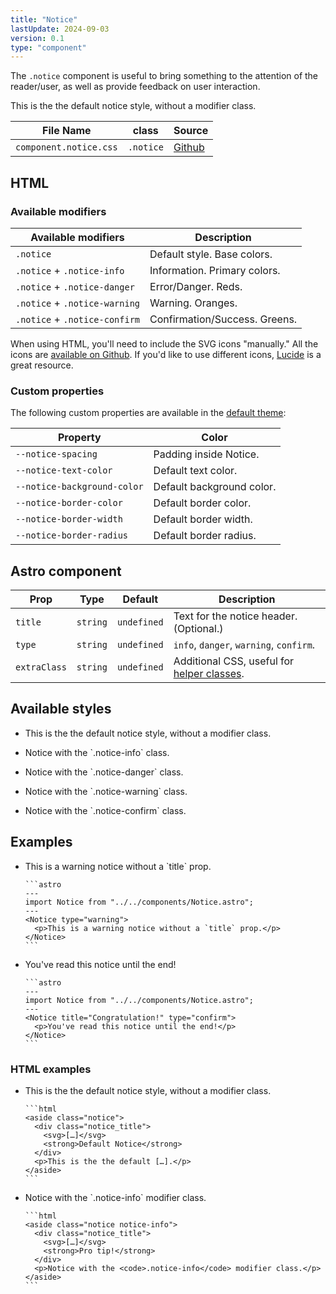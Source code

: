 ```yaml
---
title: "Notice"
lastUpdate: 2024-09-03
version: 0.1
type: "component"
---
```



<section class="prose">

The `.notice` component is useful to bring something to the attention of the reader/user, as well as provide feedback on user interaction.

<Notice title="Example notice component">
  <p>This is the the default notice style, without a modifier class.</p>
</Notice>

<div class="docs_oversizedTable">

| File Name              | class     | Source      |
| ---------------------- | --------- | ----------- |
| `component.notice.css` | `.notice` | [Github][1] |

</div>

[1]: https://github.com/minimaldesign/mCSS/blob/main/src/styles/component.notice.css

</section>

## HTML

<section class="prose">

### Available modifiers

<div class="docs_oversizedTable">

| Available modifiers           | Description                   |
| ----------------------------- | ----------------------------- |
| `.notice`                     | Default style. Base colors.   |
| `.notice` + `.notice-info`    | Information. Primary colors.  |
| `.notice` + `.notice-danger`  | Error/Danger. Reds.           |
| `.notice` + `.notice-warning` | Warning. Oranges.             |
| `.notice` + `.notice-confirm` | Confirmation/Success. Greens. |

</div>

When using HTML, you'll need to include the SVG icons "manually." All the icons are [available on Github](https://github.com/minimaldesign/mCSS/tree/main/src/assets/icons). If you'd like to use different icons, [Lucide](https://lucide.dev/) is a great resource.

### Custom properties

The following custom properties are available in the [default theme](/docs/themes):

<div class="docs_oversizedTable">

| Property                    | Color                     |
| --------------------------- | ------------------------- |
| `--notice-spacing`          | Padding inside Notice.    |
| `--notice-text-color`       | Default text color.       |
| `--notice-background-color` | Default background color. |
| `--notice-border-color`     | Default border color.     |
| `--notice-border-width`     | Default border width.     |
| `--notice-border-radius`    | Default border radius.    |

</div>

</section>

## Astro component

<div class="docs_oversizedTable prose">

| Prop         | Type     | Default     | Description                                                 |
| ------------ | -------- | ----------- | ----------------------------------------------------------- |
| `title`      | `string` | `undefined` | Text for the notice header. (Optional.)                     |
| `type`       | `string` | `undefined` | `info`, `danger`, `warning`, `confirm`.                     |
| `extraClass` | `string` | `undefined` | Additional CSS, useful for [helper classes](/docs/helpers). |

</div>

## Available styles

<ul class="docs_examples">
  <li>
    <Notice title="Default Notice">
      <p>This is the the default notice style, without a modifier class.</p>
    </Notice>
  </li>
  <li>
    <Notice title="Information" type="info">
      <p>Notice with the `.notice-info` class.</p>
    </Notice>
  </li>
  <li>
    <Notice title="Something went wrong" type="danger">
      <p>Notice with the `.notice-danger` class.</p>
    </Notice>
  </li>
  <li>
    <Notice title="Attention" type="warning">
      <p>Notice with the `.notice-warning` class.</p>
    </Notice>
  </li>
  <li>
    <Notice title="Success" type="confirm">
      <p>Notice with the `.notice-confirm` class.</p>
    </Notice>
  </li>
</ul>

## Examples

<ul class="docs_examples">
  <li>
    <Notice type="warning">
      <p>This is a warning notice without a `title` prop.</p>
    </Notice>

    ```astro
    ---
    import Notice from "../../components/Notice.astro";
    ---
    <Notice type="warning">
      <p>This is a warning notice without a `title` prop.</p>
    </Notice>
    ```

  </li>
  <li>
    <Notice title="Congratulation" type="confirm">
      <p>You've read this notice until the end!</p>
    </Notice>

    ```astro
    ---
    import Notice from "../../components/Notice.astro";
    ---
    <Notice title="Congratulation!" type="confirm">
      <p>You've read this notice until the end!</p>
    </Notice>
    ```

  </li>
</ul>

### HTML examples

<ul class="docs_examples">
  <li>
    <Notice title="Default Notice">
      <p>This is the the default notice style, without a modifier class.</p>
    </Notice>

    ```html
    <aside class="notice">
      <div class="notice_title">
        <svg>[…]</svg>
        <strong>Default Notice</strong>
      </div>
      <p>This is the the default […].</p>
    </aside>
    ```

  </li>
  <li>
    <Notice title="Pro tip!" type="info">
      <p>Notice with the `.notice-info` modifier class.</p>
    </Notice>

    ```html
    <aside class="notice notice-info">
      <div class="notice_title">
        <svg>[…]</svg>
        <strong>Pro tip!</strong>
      </div>
      <p>Notice with the <code>.notice-info</code> modifier class.</p>
    </aside>
    ```

  </li>
</ul>
